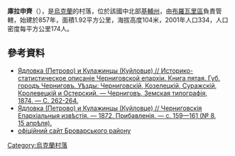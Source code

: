 {{coord|50|33|1|N|31|12|33|E|scale:30000|display=title}}

'''庫拉申齊'''（{{lang-uk|Кулажинці}}），是[[烏克蘭|烏克蘭]]的村落，位於該國中北部[[基輔州|基輔州]]，由[[布羅瓦里區|布羅瓦里區]]負責管轄，始建於857年，面積1.92平方公里，海拔高度104米，2001年人口334，人口密度每平方公里174人。

==參考資料==
* [https://drive.google.com/file/d/0B9EyeQe6VOzoTzZSZFZYTDZINjQ/edit?usp=sharing Ядловка (Петрово) и Кулажинцы (Куйловце) // Историко-статистическое описаніе Черниговской епархіи. Книга пятая. Губ. городъ Черниговъ. Уѣзды: Черниговскій, Козелецкій, Суражскій, Кролевецкій и Остерский. — Черниговъ, Земская типографія, 1874. — С. 262-264.] {{Wayback|url=https://drive.google.com/file/d/0B9EyeQe6VOzoTzZSZFZYTDZINjQ/edit?usp=sharing |date=20160527135325 }}
* [https://vivaldi.nlr.ru/ap000025807/view#page=15 Ядловка (Петрово) и Кулажинцы (Куйловце) // Черниговскія Епархіальныя извѣстія. — 1872. Прибавленія. — с. 159—161 (№ 8, 15 апрѣля).] {{Wayback|url=https://vivaldi.nlr.ru/ap000025807/view#page=15 |date=20151208063741 }}
* [http://www.brovary-region.com.ua/html/main/map/kulag.htm офіційний сайт Броварського району]{{dead link|date=2018年2月 |bot=InternetArchiveBot |fix-attempted=yes }}

{{Ukraine-geo-stub}}
[[Category:烏克蘭村落|Category:烏克蘭村落]]